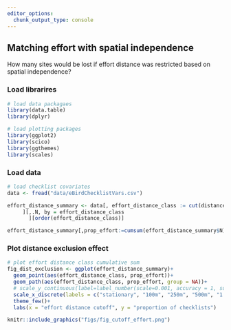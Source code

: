 ```yaml
---
editor_options: 
  chunk_output_type: console
---
```


## Matching effort with spatial independence

How many sites would be lost if effort distance was restricted based on spatial independence?

### Load librarires

```r
# load data packagaes
library(data.table)
library(dplyr)

# load plotting packages
library(ggplot2)
library(scico)
library(ggthemes)
library(scales)
```

### Load data

```r
# load checklist covariates
data <- fread("data/eBirdChecklistVars.csv")

effort_distance_summary <- data[, effort_distance_class := cut(distance, breaks = c(-1, 0.001, 0.1, 0.25, 0.5, 1, 2.5, 5, Inf), ordered_result = T)
     ][,.N, by = effort_distance_class
       ][order(effort_distance_class)]

effort_distance_summary[,prop_effort:=cumsum(effort_distance_summary$N)/nrow(data)]
```

### Plot distance exclusion effect

```r
# plot effort distance class cumulative sum
fig_dist_exclusion <- ggplot(effort_distance_summary)+
  geom_point(aes(effort_distance_class, prop_effort))+
  geom_path(aes(effort_distance_class, prop_effort, group = NA))+
  # scale_y_continuous(label=label_number(scale=0.001, accuracy = 1, suffix = "K"))+
  scale_x_discrete(labels = c("stationary", "100m", "250m", "500m", "1 km", "2.5 km", "5 km"))+
  theme_few()+
  labs(x = "effort distance cutoff", y = "proportion of checklists")
```

```r
knitr::include_graphics("figs/fig_cutoff_effort.png")
```

